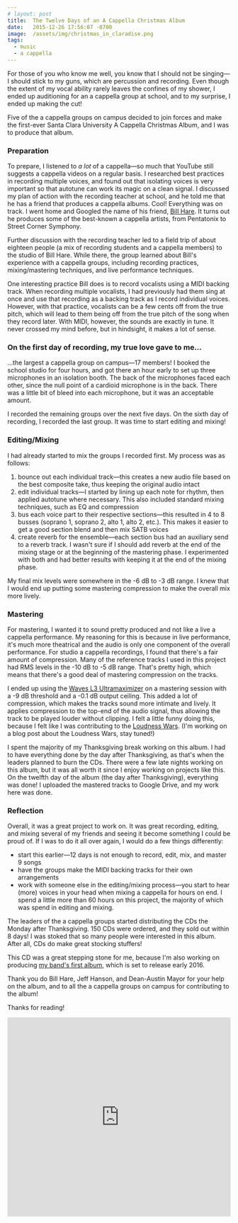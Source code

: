 ```yaml
---
# layout: post
title:  The Twelve Days of an A Cappella Christmas Album
date:   2015-12-26 17:56:07 -0700
image:  /assets/img/christmas_in_claradise.png
tags:
  - music
  - a cappella
---
```

For those of you who know me well, you know that I should not be singing&mdash;I should stick to my guns, which are percussion and recording. Even though the extent of my vocal ability rarely leaves the confines of my shower, I ended up auditioning for an a cappella group at school, and to my surprise, I ended up making the cut!

Five of the a cappella groups on campus decided to join forces and make the first-ever Santa Clara University A Cappella Christmas Album, and I was to produce that album.

### Preparation
To prepare, I listened to *a lot* of a cappella&mdash;so much that YouTube still suggests a cappella videos on a regular basis. I researched best practices in recording multiple voices, and found out that isolating voices is very important so that autotune can work its magic on a clean signal. I discussed my plan of action with the recording teacher at school, and he told me that he has a friend that produces a cappella albums. Cool! Everything was on track. I went home and Googled the name of his friend, [Bill Hare](http://billhareacappella.com). It turns out he produces some of the best-known a cappella artists, from Pentatonix to Street Corner Symphony.

Further discussion with the recording teacher led to a field trip of about eighteen people (a mix of recording students and a cappella members) to the studio of Bill Hare. While there, the group learned about Bill's experience with a cappella groups, including recording practices, mixing/mastering techniques, and live performance techniques.

One interesting practice Bill does is to record vocalists using a MIDI backing track. When recording multiple vocalists, I had previously had them sing at once and use that recording as a backing track as I record individual voices. However, with that practice, vocalists can be a few cents off from the true pitch, which will lead to them being off from the true pitch of the song when they record later. With MIDI, however, the sounds are exactly in tune. It never crossed my mind before, but in hindsight, it makes a lot of sense.

### On the first day of recording, my true love gave to me...
...the largest a cappella group on campus&mdash;17 members! I booked the school studio for four hours, and got there an hour early to set up three microphones in an isolation booth. The back of the microphones faced each other, since the null point of a cardioid microphone is in the back. There was a little bit of bleed into each microphone, but it was an acceptable amount.

I recorded the remaining groups over the next five days. On the sixth day of recording, I recorded the last group. It was time to start editing and mixing!

### Editing/Mixing
I had already started to mix the groups I recorded first. My process was as follows:

1. bounce out each individual track&mdash;this creates a new audio file based on the best composite take, thus keeping the original audio intact
2. edit individual tracks&mdash;I started by lining up each note for rhythm, then applied autotune where necessary. This also included standard mixing techniques, such as EQ and compression
3. bus each voice part to their respective sections&mdash;this resulted in 4 to 8 busses (soprano 1, soprano 2, alto 1, alto 2, etc.). This makes it easier to get a good section blend and then mix SATB voices
4. create reverb for the ensemble&mdash;each section bus had an auxiliary send to a reverb track. I wasn't sure if I should add reverb at the end of the mixing stage or at the beginning of the mastering phase. I experimented with both and had better results with keeping it at the end of the mixing phase.

My final mix levels were somewhere in the -6 dB to -3 dB range. I knew that I would end up putting some mastering compression to make the overall mix more lively.

### Mastering
For mastering, I wanted it to sound pretty produced and not like a live a cappella performance. My reasoning for this is because in live performance, it's much more theatrical and the audio is only one component of the overall performance. For studio a cappella recordings, I found that there's a fair amount of compression. Many of the reference tracks I used in this project had RMS levels in the -10 dB to -5 dB range. That's pretty high, which means that there's a good deal of mastering compression on the tracks.

I ended up using the [Waves L3 Ultramaximizer](http://www.waves.com/plugins/l3-ultramaximizer) on a mastering session with a -9 dB threshold and a -0.1 dB output ceiling. This added a lot of compression, which makes the tracks sound more intimate and lively. It applies compression to the top-end of the audio signal, thus allowing the track to be played louder without clipping. I felt a little funny doing this, because I felt like I was contributing to the [Loudness Wars](http://dynamicrangeday.co.uk/about/). (I'm working on a blog post about the Loudness Wars, stay tuned!)

I spent the majority of my Thanksgiving break working on this album. I had to have everything done by the day after Thanksgiving, as that's when the leaders planned to burn the CDs. There were a few late nights working on this album, but it was all worth it since I enjoy working on projects like this. On the twelfth day of the album (the day after Thanksgiving), everything was done! I uploaded the mastered tracks to Google Drive, and my work here was done.

### Reflection
Overall, it was a great project to work on. It was great recording, editing, and mixing several of my friends and seeing it become something I could be proud of. If I was to do it all over again, I would do a few things differently:

* start this earlier&mdash;12 days is not enough to record, edit, mix, and master 9 songs
* have the groups make the MIDI backing tracks for their own arrangements
* work with someone else in the editing/mixing process&mdash;you start to hear (more) voices in your head when mixing a cappella for hours on end. I spend a little more than 60 hours on this project, the majority of which was spend in editing and mixing.

The leaders of the a cappella groups started distributing the CDs the Monday after Thanksgiving. 150 CDs were ordered, and they sold out within 8 days! I was stoked that so many people were interested in this album. After all, CDs do make great stocking stuffers!

This CD was a great stepping stone for me, because I'm also working on producing [my band's first album](http://facebook.com/JaggedLightBand), which is set to release early 2016.

Thank you do Bill Hare, Jeff Hanson, and Dean-Austin Mayor for your help on the album, and to all the a cappella groups on campus for contributing to the album!

Thanks for reading!

<div className="col-lg-8 col-lg-offset-2 col-md-8 col-md-offset-2">
  <iframe width="100%" height="450" scrolling="no" frameBorder="no" src="https://w.soundcloud.com/player/?url=https%3A//api.soundcloud.com/tracks/239762077&amp;auto_play=false&amp;hide_related=false&amp;show_comments=true&amp;show_user=true&amp;show_reposts=false&amp;visual=true"></iframe>
</div>
